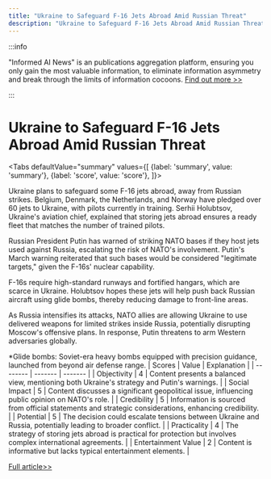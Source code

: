 ```yaml
---
title: "Ukraine to Safeguard F-16 Jets Abroad Amid Russian Threat"
description: "Ukraine to Safeguard F-16 Jets Abroad Amid Russian Threat"
---
```



:::info

"Informed AI News" is an publications aggregation platform, ensuring you only gain the most valuable information, to eliminate information asymmetry and break through the limits of information cocoons.  [Find out more >>](/)

:::

# Ukraine to Safeguard F-16 Jets Abroad Amid Russian Threat


<Tabs
	defaultValue="summary"
	values={[
	{label: 'summary', value: 'summary'},
	{label: 'score', value: 'score'},
]}>
<TabItem value="summary">


Ukraine plans to safeguard some F-16 jets abroad, away from Russian strikes. Belgium, Denmark, the Netherlands, and Norway have pledged over 60 jets to Ukraine, with pilots currently in training. Serhii Holubtsov, Ukraine's aviation chief, explained that storing jets abroad ensures a ready fleet that matches the number of trained pilots.

Russian President Putin has warned of striking NATO bases if they host jets used against Russia, escalating the risk of NATO's involvement. Putin's March warning reiterated that such bases would be considered "legitimate targets," given the F-16s' nuclear capability.

F-16s require high-standard runways and fortified hangars, which are scarce in Ukraine. Holubtsov hopes these jets will help push back Russian aircraft using glide bombs, thereby reducing damage to front-line areas.

As Russia intensifies its attacks, NATO allies are allowing Ukraine to use delivered weapons for limited strikes inside Russia, potentially disrupting Moscow's offensive plans. In response, Putin threatens to arm Western adversaries globally.

*Glide bombs: Soviet-era heavy bombs equipped with precision guidance, launched from beyond air defense range.
</TabItem>
<TabItem value="score">
	| Scores     | Value   | Explanation |
	| -------- | ------- | ------- |
	| Objectivity  | 4    | Content presents a balanced view, mentioning both Ukraine's strategy and Putin's warnings.    |
	| Social Impact | 5     | Content discusses a significant geopolitical issue, influencing public opinion on NATO's role.    |
	| Credibility    | 5    | Information is sourced from official statements and strategic considerations, enhancing credibility.    |
	| Potential    | 5    | The decision could escalate tensions between Ukraine and Russia, potentially leading to broader conflict.    |
	| Practicality    | 4    | The strategy of storing jets abroad is practical for protection but involves complex international agreements.    |
	| Entertainment Value    | 2    | Content is informative but lacks typical entertainment elements.    |
</TabItem>
</Tabs>

[Full article>>](https://apnews.com/article/russia-ukraine-war-f16s-39c72290915d9589e468be088769afca)
